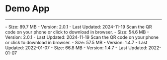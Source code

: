 # Demo App

---

<CardGroup cols={2}>
<Card title="AI Effects (GoEffects) - Android" href="https://doc-media.zego.im/public/GoEffects_2.0.1.804-feature-241119-033938-b1c1c9dbe5.apk" target="_blank">
- Size: 89.7 MB
- Version: 2.0.1
- Last Updated: 2024-11-19
<Frame width="128" height="128"><QRCode content="https://doc-media.zego.im/public/GoEffects_2.0.1.804-feature-241119-033938-b1c1c9dbe5.apk" /></Frame>
Scan the QR code on your phone or click to download in browser.
</Card>
<Card title="AI Effects (GoEffects) - iOS" href="https://testflight.apple.com/join/76TbaVKJ" target="_blank">
- Size: 54.6 MB
- Version: 2.0.1
- Last Updated: 2024-11-19
<Frame width="128" height="128"><QRCode content="https://testflight.apple.com/join/76TbaVKJ" /></Frame>
Scan the QR code on your phone or click to download in browser.
</Card>
<Card title="AI Effects (GoEffects) - macOS" href="https://artifact-demo.zego.im/effects/example/mac/GoEffects-macOS.zip" target="_blank">
- Size: 57.5 MB
- Version: 1.4.7
- Last Updated: 2022-01-07
</Card>
<Card title="AI Effects (GoEffects) - Windows" href="https://artifact-demo.zego.im/effects/example/win/GoEffects-Windows.zip" target="_blank">
- Size: 66.8 MB
- Version: 1.4.7
- Last Updated: 2022-01-07
</Card>
</CardGroup>